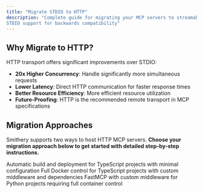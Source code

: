 ```yaml
---
title: "Migrate STDIO to HTTP"
description: "Complete guide for migrating your MCP servers to streamable HTTP transport, with 
STDIO support for backwards compatibility"
---
```


## Why Migrate to HTTP?

HTTP transport offers significant improvements over STDIO:

- **20x Higher Concurrency**: Handle significantly more simultaneous requests
- **Lower Latency**: Direct HTTP communication for faster response times  
- **Better Resource Efficiency**: More efficient resource utilization
- **Future-Proofing**: HTTP is the recommended remote transport in MCP specifications

## Migration Approaches

Smithery supports two ways to host HTTP MCP servers. **Choose your migration approach below to get started with detailed step-by-step instructions.**

<CardGroup cols={2}>
  <Card
    title="TypeScript with Smithery CLI"
    icon="code"
    href="/migrations/typescript-with-smithery-cli"
  >
    Automatic build and deployment for TypeScript projects with minimal configuration
  </Card>
  <Card
    title="TypeScript Custom Container"
    icon="code"
    href="/migrations/typescript-custom-container"
  >
    Full Docker control for TypeScript projects with custom middleware and dependencies
  </Card>
  <Card
    title="Python Custom Container"
    icon="python"
    href="/migrations/python-custom-container"
  >
    FastMCP with custom middleware for Python projects requiring full container control
  </Card>
</CardGroup>